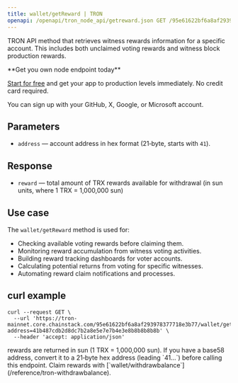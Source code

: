 ---
title: wallet/getReward | TRON
openapi: /openapi/tron_node_api/getreward.json GET /95e61622bf6a8af293978377718e3b77/wallet/getReward
---

TRON API method that retrieves witness rewards information for a specific account. This includes both unclaimed voting rewards and witness block production rewards.

<Check>
**Get you own node endpoint today**

[Start for free](https://console.chainstack.com/) and get your app to production levels immediately. No credit card required.

You can sign up with your GitHub, X, Google, or Microsoft account.
</Check>

## Parameters

* `address` — account address in hex format (21‑byte, starts with `41`).

## Response

* `reward` — total amount of TRX rewards available for withdrawal (in sun units, where 1 TRX = 1,000,000 sun)

## Use case

The `wallet/getReward` method is used for:

* Checking available voting rewards before claiming them.
* Monitoring reward accumulation from witness voting activities.
* Building reward tracking dashboards for voter accounts.
* Calculating potential returns from voting for specific witnesses.
* Automating reward claim notifications and processes.

## curl example

```shell Shell
curl --request GET \
  --url 'https://tron-mainnet.core.chainstack.com/95e61622bf6a8af293978377718e3b77/wallet/getReward?address=41b487cdb2d8dc7b2a8e5e7e7b4e3e8b8b8b8b8b' \
  --header 'accept: application/json'
```

<Info>
rewards are returned in sun (1 TRX = 1,000,000 sun). If you have a base58 address, convert it to a 21‑byte hex address (leading `41…`) before calling this endpoint. Claim rewards with [`wallet/withdrawbalance`](/reference/tron-withdrawbalance).
</Info>
